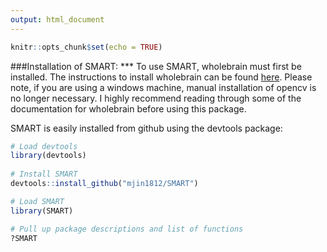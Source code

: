 ```yaml
---
output: html_document
---
```


```r
knitr::opts_chunk$set(echo = TRUE)
```

###Installation of SMART:
***
To use SMART, wholebrain must first be installed. The instructions to install
wholebrain can be found [here](http://www.wholebrainsoftware.org/cms/install).
Please note, if you are using a windows machine, manual installation of opencv
is no longer necessary. I highly recommend reading through some of the documentation 
for wholebrain before using this package. 

SMART is easily installed from github using the devtools package:

```r
# Load devtools
library(devtools) 
 
# Install SMART
devtools::install_github("mjin1812/SMART")

# Load SMART
library(SMART)

# Pull up package descriptions and list of functions
?SMART
```
